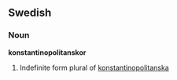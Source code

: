 ==Swedish==
===Noun===
'''konstantinopolitanskor'''

# Indefinite form plural of [[konstantinopolitanska]]